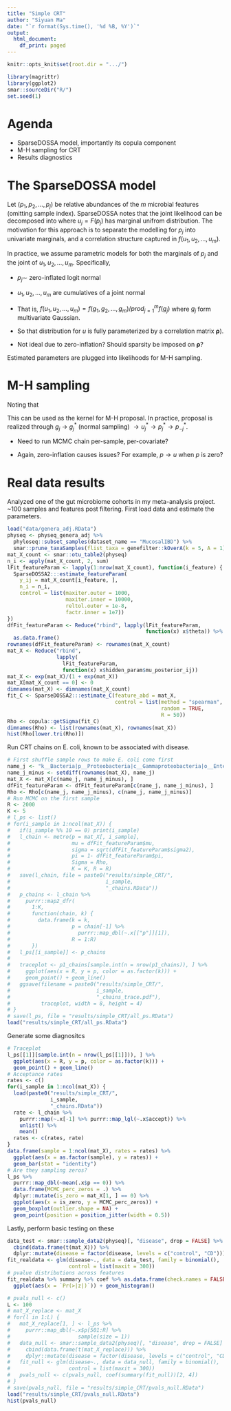 ```yaml
---
title: "Simple CRT"
author: "Siyuan Ma"
date: "`r format(Sys.time(), '%d %B, %Y')`"
output:
  html_document:
    df_print: paged
---
```

```r
knitr::opts_knit$set(root.dir = ".../")
```

```r
library(magrittr)
library(ggplot2)
smar::sourceDir("R/")
set.seed(1)
```

# Agenda

* SparseDOSSA model, importantly its copula component
* M-H sampling for CRT
* Results diagnostics

# The SparseDOSSA model

Let $(p_1, p_2, \dots, p_j)$ be relative abundances of the $m$ 
microbial features (omitting sample index). SparseDOSSA notes that the joint 
likelihood can be decomposed into 
\begin{align}
f(p_1, p_2, \dots, p_m) &= f(u_1, u_2, \dots, u_m) \times \prod_{j = 1}^m f(p_j)
\end{align}
where $u_j = F(p_j)$ has marginal unifrom distribution. The motivation for this 
approach is to separate the modelling for $p_j$ into univariate marginals, and
a correlation structure captured in $f(u_1, u_2, \dots, u_m)$.

In practice, we assume parametric models for both the marginals of $p_j$ and 
the joint of $u_1, u_2, \dots, u_m$. Specifically,

* $p_j \sim$ zero-inflated logit normal

* $u_1, u_2, \dots, u_m$ are cumulatives of a joint normal 
+ That is, $f(u_1, u_2, \dots, u_m) = f(g_1, g_2, \dots, g_m) /prod_{j = 1}^m f(g_j)$
where $g_j$ form multivariate Gaussian.
+ So that distribution for $u$ is fully parameterized by a correlation matrix 
$\mathbf{\rho}$).

* Not ideal due to zero-inflation? Should sparsity be imposed on 
$\mathbf{\rho}$?

Estimated parameters are plugged into likelihoods for M-H sampling.

# M-H sampling

Noting that 

\begin{align}
f(p_j | p_{-j}/\sum p_{-j}) &= \frac{f(p_1, p_2, \dots, p_m)}{p_{-j}/\sum p_{-j}} \\
&\propto f(p_1, p_2, \dots, p_m) \\
&= f(u_1, u_2, \dots, u_m) \times \prod_{j = 1}^m f(p_j) \\
&= \frac{f(g_1, g_2, \dots, g_m)}{\prod_{j = 1}^m f(g_j)} \times \prod_{j = 1}^m f(p_j)
\end{align}

This can be used as the kernel for M-H proposal. In practice, proposal is 
realized through $g_j$ $\rightarrow$ $g^*_j$ (normal sampling) 
$\rightarrow u^*_j \rightarrow p_j^* \rightarrow p_{-j}^*$.

* Need to run MCMC chain per-sample, per-covariate?

* Again, zero-inflation causes issues? For example, $p \rightarrow u$ when $p$ 
is zero?

# Real data results

Analyzed one of the gut microbiome cohorts in my meta-analysis project. ~100 
samples and features post filtering. First load data and estimate the parameters.

```r
load("data/genera_adj.RData")
physeq <- physeq_genera_adj %>% 
  phyloseq::subset_samples(dataset_name == "MucosalIBD") %>% 
  smar::prune_taxaSamples(flist_taxa = genefilter::kOverA(k = 5, A = 1))
mat_X_count <- smar::otu_table2(physeq)
n_i <- apply(mat_X_count, 2, sum)
lFit_featureParam <- lapply(1:nrow(mat_X_count), function(i_feature) {
  SparseDOSSA2:::estimate_featureParam(
    y_ij = mat_X_count[i_feature, ], 
    n_i = n_i,
    control = list(maxiter.outer = 1000,
                   maxiter.inner = 10000,
                   reltol.outer = 1e-8,
                   factr.inner = 1e7))
})
dfFit_featureParam <- Reduce("rbind", lapply(lFit_featureParam, 
                                             function(x) x$theta)) %>% 
  as.data.frame()
rownames(dfFit_featureParam) <- rownames(mat_X_count)
mat_X <- Reduce("rbind", 
                lapply(
                  lFit_featureParam, 
                  function(x) x$hidden_param$mu_posterior_ij))
mat_X <- exp(mat_X)/(1 + exp(mat_X))
mat_X[mat_X_count == 0] <- 0
dimnames(mat_X) <- dimnames(mat_X_count)
fit_C <- SparseDOSSA2:::estimate_C(feature_abd = mat_X, 
                                   control = list(method = "spearman",
                                                  random = TRUE,
                                                  R = 50))
Rho <- copula::getSigma(fit_C)
dimnames(Rho) <- list(rownames(mat_X), rownames(mat_X))
hist(Rho[lower.tri(Rho)])
```

Run CRT chains on E. coli, known to be associated with disease.

```r
# First shuffle sample rows to make E. coli come first
name_j <- "k__Bacteria|p__Proteobacteria|c__Gammaproteobacteria|o__Enterobacteriales|f__Enterobacteriaceae|g__|NA|NA"
name_j_minus <- setdiff(rownames(mat_X), name_j)
mat_X <- mat_X[c(name_j, name_j_minus), ]
dfFit_featureParam <- dfFit_featureParam[c(name_j, name_j_minus), ]
Rho <- Rho[c(name_j, name_j_minus), c(name_j, name_j_minus)]
# Run MCMC on the first sample
R <- 2000
K <- 5
# l_ps <- list()
# for(i_sample in 1:ncol(mat_X)) {
#   if(i_sample %% 10 == 0) print(i_sample)
#   l_chain <- metro(p = mat_X[, i_sample],
#                    mu = dfFit_featureParam$mu,
#                    sigma = sqrt(dfFit_featureParam$sigma2),
#                    pi = 1- dfFit_featureParam$pi,
#                    Sigma = Rho, 
#                    K = K, R = R)
#   save(l_chain, file = paste0("results/simple_CRT/",
#                               i_sample,
#                               "_chains.RData"))
#   p_chains <- l_chain %>% 
#     purrr::map2_dfr(
#       1:K,
#       function(chain, k) {
#         data.frame(k = k,
#                    p = chain[-1] %>% 
#                      purrr::map_dbl(~.x[["p"]][1]),
#                    R = 1:R)
#       })
#   l_ps[[i_sample]] <- p_chains
#   
#   traceplot <- p1_chains[sample.int(n = nrow(p1_chains)), ] %>% 
#     ggplot(aes(x = R, y = p, color = as.factor(k))) +
#     geom_point() + geom_line()
#   ggsave(filename = paste0("results/simple_CRT/",
#                            i_sample,
#                            "_chains_trace.pdf"),
#          traceplot, width = 8, height = 4)
# }
# save(l_ps, file = "results/simple_CRT/all_ps.RData")
load("results/simple_CRT/all_ps.RData")
```

Generate some diagnositcs

```r
# Traceplot
l_ps[[1]][sample.int(n = nrow(l_ps[[1]])), ] %>% 
  ggplot(aes(x = R, y = p, color = as.factor(k))) +
  geom_point() + geom_line()
# Acceptance rates
rates <- c()
for(i_sample in 1:ncol(mat_X)) {
  load(paste0("results/simple_CRT/",
              i_sample,
              "_chains.RData"))
  rate <- l_chain %>% 
    purrr::map(~.x[-1] %>% purrr::map_lgl(~.x$accept)) %>% 
    unlist() %>% 
    mean()
  rates <- c(rates, rate)
}
data.frame(sample = 1:ncol(mat_X), rates = rates) %>% 
  ggplot(aes(x = as.factor(sample), y = rates)) +
  geom_bar(stat = "identity")
# Are they sampling zeros?
l_ps %>% 
  purrr::map_dbl(~mean(.x$p == 0)) %>% 
  data.frame(MCMC_perc_zeros = .) %>% 
  dplyr::mutate(is_zero = mat_X[1, ] == 0) %>% 
  ggplot(aes(x = is_zero, y = MCMC_perc_zeros)) +
  geom_boxplot(outlier.shape = NA) +
  geom_point(position = position_jitter(width = 0.5))
```

Lastly, perform basic testing on these

```r
data_test <- smar::sample_data2(physeq)[, "disease", drop = FALSE] %>% 
  cbind(data.frame(t(mat_X))) %>% 
  dplyr::mutate(disease = factor(disease, levels = c("control", "CD")))
fit_realdata <- glm(disease~., data = data_test, family = binomial(), 
                    control = list(maxit = 300))
# pvalue distributions across features
fit_realdata %>% summary %>% coef %>% as.data.frame(check.names = FALSE) %>% 
  ggplot(aes(x = `Pr(>|z|)`)) + geom_histogram()

# pvals_null <- c()
L <- 100
# mat_X_replace <- mat_X
# for(l in 1:L) {
#   mat_X_replace[1, ] <- l_ps %>% 
#     purrr::map_dbl(~.x$p[501:R] %>% 
#                      sample(size = 1))
#   data_null <- smar::sample_data2(physeq)[, "disease", drop = FALSE] %>% 
#     cbind(data.frame(t(mat_X_replace))) %>% 
#     dplyr::mutate(disease = factor(disease, levels = c("control", "CD")))
#   fit_null <- glm(disease~., data = data_null, family = binomial(), 
#                   control = list(maxit = 300))
#   pvals_null <- c(pvals_null, coef(summary(fit_null))[2, 4])
# }
# save(pvals_null, file = "results/simple_CRT/pvals_null.RData")
load("results/simple_CRT/pvals_null.RData")
hist(pvals_null)
```